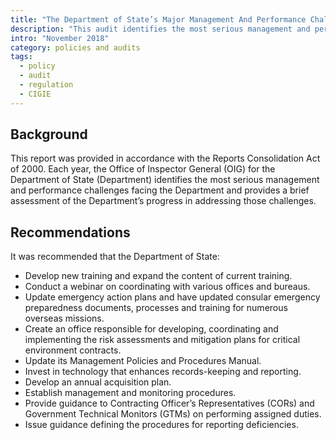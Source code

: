 ```yaml
---
title: "The Department of State’s Major Management And Performance Challenges"
description: "This audit identifies the most serious management and performance challenges facing the Department of State and provides a brief assessment of the Department’s progress in addressing those challenges."
intro: "November 2018"
category: policies and audits
tags:
  - policy
  - audit
  - regulation
  - CIGIE
---
```



<LinkButton link="https://www.oversight.gov/report/dos/inspector-general-statement-department-state%E2%80%99s-major-management-and-performance" text="View full audit"  />

## Background

This report was provided in accordance with the Reports Consolidation Act of 2000. Each year, the Office of Inspector General (OIG) for the Department of State (Department) identifies the most serious management and performance challenges facing the Department and provides a brief assessment of the Department’s progress in addressing those challenges.

## Recommendations

It was recommended that the Department of State:

- Develop new training and expand the content of current training. 
- Conduct a webinar on coordinating with various offices and bureaus. 
- Update emergency action plans and have updated consular emergency preparedness documents, processes and training for numerous overseas missions. 
- Create an office responsible for developing, coordinating and implementing the risk assessments and mitigation plans for critical environment contracts. 
- Update its Management Policies and Procedures Manual.
- Invest in technology that enhances records-keeping and reporting. 
- Develop an annual acquisition plan. 
- Establish management and monitoring procedures. 
- Provide guidance to Contracting Officer’s Representatives (CORs) and Government Technical Monitors (GTMs) on performing assigned duties. 
- Issue guidance defining the procedures for reporting deficiencies. 
